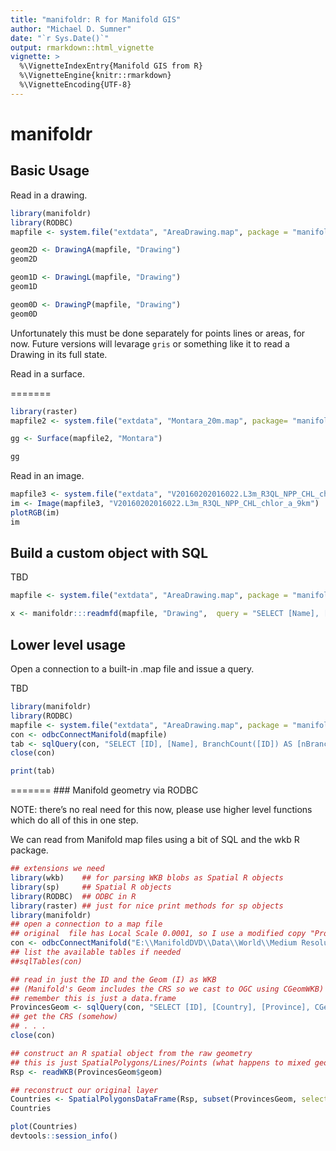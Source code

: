 ```yaml
---
title: "manifoldr: R for Manifold GIS"
author: "Michael D. Sumner"
date: "`r Sys.Date()`"
output: rmarkdown::html_vignette
vignette: >
  %\VignetteIndexEntry{Manifold GIS from R}
  %\VignetteEngine{knitr::rmarkdown}
  %\VignetteEncoding{UTF-8}
---
```


# manifoldr



## Basic Usage


Read in a drawing. 

```r
library(manifoldr)
library(RODBC)
mapfile <- system.file("extdata", "AreaDrawing.map", package = "manifoldr")

geom2D <- DrawingA(mapfile, "Drawing")
geom2D

geom1D <- DrawingL(mapfile, "Drawing")
geom1D

geom0D <- DrawingP(mapfile, "Drawing")
geom0D

```

Unfortunately this must be done separately for points lines or areas, for now. Future versions will levarage `gris` or something like it to read a Drawing in its full state. 

Read in a surface. 


=======
```r
library(raster)
mapfile2 <- system.file("extdata", "Montara_20m.map", package= "manifoldr")

gg <- Surface(mapfile2, "Montara")

gg
```

Read in an image. 

```r
mapfile3 <- system.file("extdata", "V20160202016022.L3m_R3QL_NPP_CHL_chlor_a_9km.map", package= "manifoldr")
im <- Image(mapfile3, "V20160202016022.L3m_R3QL_NPP_CHL_chlor_a_9km")
plotRGB(im)
im
```

## Build a custom object with SQL

TBD

```r
mapfile <- system.file("extdata", "AreaDrawing.map", package = "manifoldr")

x <- manifoldr:::readmfd(mapfile, "Drawing",  query = "SELECT [Name], [Branches (I)], [X (I)] FROM [Drawing] WHERE isArea([ID]) ORDER BY [NAME]", spatial = FALSE)


```
## Lower level usage 

Open a connection to a built-in .map file and issue a query.  

TBD

```r
library(manifoldr)
library(RODBC)
mapfile <- system.file("extdata", "AreaDrawing.map", package = "manifoldr")
con <- odbcConnectManifold(mapfile)
tab <- sqlQuery(con, "SELECT [ID], [Name], BranchCount([ID]) AS [nBranch] FROM [Drawing] ORDER BY [nBranch]")
close(con)

print(tab)
```
=======
### Manifold geometry via RODBC

NOTE: there's no real need for this now, please use higher level functions which do all of this in one step. 


We can read from Manifold map files using a bit of SQL and the wkb R package. 

```r
## extensions we need
library(wkb)    ## for parsing WKB blobs as Spatial R objects
library(sp)     ## Spatial R objects
library(RODBC)  ## ODBC in R
library(raster) ## just for nice print methods for sp objects
library(manifoldr)
## open a connection to a map file
## original  file has Local Scale 0.0001, so I use a modified copy "Provinces_"
con <- odbcConnectManifold("E:\\ManifoldDVD\\Data\\World\\Medium Resolution\\World Provinces.map")
## list the available tables if needed
##sqlTables(con)

## read in just the ID and the Geom (I) as WKB 
## (Manifold's Geom includes the CRS so we cast to OGC using CGeomWKB)
## remember this is just a data.frame
ProvincesGeom <- sqlQuery(con, "SELECT [ID], [Country], [Province], CGeomWKB(Geom(ID)) AS [geom] FROM [Provinces_] WHERE [Longitude (I)] > 100 AND [Latitude (I)] < 0")
## get the CRS (somehow)
## . . .
close(con)

## construct an R spatial object from the raw geometry
## this is just SpatialPolygons/Lines/Points (what happens to mixed geom layers?)
Rsp <- readWKB(ProvincesGeom$geom)

## reconstruct our original layer
Countries <- SpatialPolygonsDataFrame(Rsp, subset(ProvincesGeom, select = c("ID", "Country", "Province")))
Countries

plot(Countries)
devtools::session_info()
```

